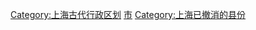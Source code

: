 [[Category:上海古代行政区划|Category:上海古代行政区划]]
[[Category:中国各省古县|市]]
[[Category:上海已撤消的县份|Category:上海已撤消的县份]]